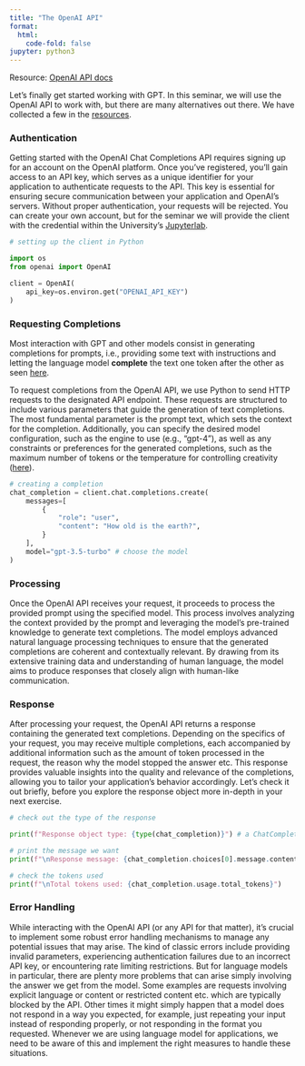 ```yaml
---
title: "The OpenAI API"
format:
  html:
    code-fold: false
jupyter: python3
---
```


::: {.callout-note}
Resource: [OpenAI API docs](https://platform.openai.com/docs/introduction){.external}
:::


Let's finally get started working with GPT. 
In this seminar, we will use the OpenAI API to work with, but there are many alternatives out there. 
We have collected a few in the [resources](../resources/apis.qmd).


### Authentication

Getting started with the OpenAI Chat Completions API requires signing up for an account on the OpenAI platform. 
Once you've registered, you'll gain access to an API key, which serves as a unique identifier for your application to authenticate requests to the API. 
This key is essential for ensuring secure communication between your application and OpenAI's servers. 
Without proper authentication, your requests will be rejected.
You can create your own account, but for the seminar we will provide the client with the credential within the University's [Jupyterlab](https://jupyter.fh-muenster.de/){.external}.

```python
# setting up the client in Python

import os
from openai import OpenAI

client = OpenAI(
    api_key=os.environ.get("OPENAI_API_KEY")
)

```


### Requesting Completions

Most interaction with GPT and other models consist in generating completions for prompts, i.e., providing some text with instructions and letting the language model **complete** the text one token after the other as seen [here](../llm/intro.qmd).

To request completions from the OpenAI API, we use Python to send HTTP requests to the designated API endpoint. 
These requests are structured to include various parameters that guide the generation of text completions. 
The most fundamental parameter is the prompt text, which sets the context for the completion. 
Additionally, you can specify the desired model configuration, such as the engine to use (e.g., "gpt-4"), as well as any constraints or preferences for the generated completions, such as the maximum number of tokens or the temperature for controlling creativity ([here](../llm/parameterization.qmd)).

```python
# creating a completion
chat_completion = client.chat.completions.create(
    messages=[
        {
            "role": "user",
            "content": "How old is the earth?",
        }
    ],
    model="gpt-3.5-turbo" # choose the model
)
```


### Processing

Once the OpenAI API receives your request, it proceeds to process the provided prompt using the specified model. 
This process involves analyzing the context provided by the prompt and leveraging the model's pre-trained knowledge to generate text completions. 
The model employs advanced natural language processing techniques to ensure that the generated completions are coherent and contextually relevant. 
By drawing from its extensive training data and understanding of human language, the model aims to produce responses that closely align with human-like communication.

### Response

After processing your request, the OpenAI API returns a response containing the generated text completions. 
Depending on the specifics of your request, you may receive multiple completions, each accompanied by additional information such as the amount of token processed in the request, the reason why the model stopped the answer etc. 
This response provides valuable insights into the quality and relevance of the completions, allowing you to tailor your application's behavior accordingly.
Let's check it out briefly, before you explore the response object more in-depth in your next exercise.

```python
# check out the type of the response

print(f"Response object type: {type(chat_completion)}") # a ChatCompletion object

# print the message we want
print(f"\nResponse message: {chat_completion.choices[0].message.content}")

# check the tokens used 
print(f"\nTotal tokens used: {chat_completion.usage.total_tokens}")

```

### Error Handling

While interacting with the OpenAI API (or any API for that matter), it's crucial to implement some robust error handling mechanisms to manage any potential issues that may arise. 
The kind of classic errors include providing invalid parameters, experiencing authentication failures due to an incorrect API key, or encountering rate limiting restrictions. 
But for language models in particular, there are plenty more problems that can arise simply involving the answer we get from the model. 
Some examples are requests involving explicit language or content or restricted content etc. which are typically blocked by the API.
Other times it might simply happen that a model does not respond in a way you expected, for example, just repeating your input instead of responding properly, or not responding in the format you requested. 
Whenever we are using language model for applications, we need to be aware of this and implement the right measures to handle these situations. 
